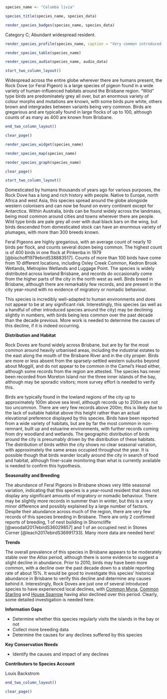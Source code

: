 ```r
species_name <- "Columba livia"
```

```r
species_title(species_name, species_data)
```

```r
render_species_badges(species_name, species_data)
```

Category C; Abundant widespread resident.

```r
render_species_profile(species_name, caption = "Very common introduced species of built-up habitats around the city. Possibly experiencing a slight decline but no clear trend as yet. Not of conservation concern.")
```

```r
render_species_table(species_name)
```

```r
render_species_audio(species_name, audio_data)
```

```r
start_two_column_layout()
```

Widespread across the entire globe wherever there are humans present, the Rock Dove (or Feral Pigeon) is a large species of pigeon found in a wide variety of human-influenced habitats around the Brisbane region. "Wild" type birds are predominately grey all over, but an enormous variety of colour morphs and mutations are known, with some birds pure white, others brown and intergrades between variants being very common. Birds are gregarious and are typically found in large flocks of up to 100, although counts of as many as 400 are known from Brisbane.

```r
end_two_column_layout()
```

```r
clear_page()
```

```r
render_species_widget(species_name)
```

```r
render_species_map(species_name)
```

```r
render_species_graph(species_name)
```

```r
clear_page()
```

```r
start_two_column_layout()
```

Domesticated by humans thousands of years ago for various purposes, the Rock Dove has a long and rich history with people. Native to Europe, north Africa and west Asia, this species spread around the globe alongside western colonisers and can now be found on every continent except for Antarctica. Within Australia, birds can be found widely across the landmass, being most common around cities and towns wherever there are people. Wild type birds are pale grey all over with dual black bars on the wing, but birds descended from domesticated stock can have an enormous variety of plumages, with more than 300 breeds known.

Feral Pigeons are highly gregarious, with an average count of nearly 10 birds per flock, and counts several dozen being common. The highest count is of 400 birds in one flock at Pinkenba in 1979 [@bischoff1979ebirdS38883517]. Counts of more than 100 birds have come from 10 different locations, including Oxley Creek Common, Kedron Brook Wetlands, Metroplex Wetlands and Luggage Point. The species is widely distributed across lowland Brisbane, and records do occasionally come from the higher parts of the city in the north west as well. Birds breed in Brisbane, although there are remarkably few records, and are present in the city year-round with no evidence of migratory or nomadic behaviour.

This species is incredibly well-adapted to human environments and does not appear to be at any significant risk. Interestingly, this species (as well as a handful of other introduced species around the city) may be declining slightly in numbers, with birds being less common over the past decade than the decade previous. More work is needed to determine the causes of this decline, if it is indeed occurring.

**Distribution and Habitat**

Rock Doves are found widely across Brisbane, but are by far the most common around heavily urbanised areas, including the industrial estates to the east along the mouth of the Brisbane River and in the city proper. Birds are more or less absent from the sparsely-settled western suburbs beyond about Moggill, and do not appear to be common in the Camel's Head either, although some records from the region are attested. The species has never been recorded from Moreton Island nor the three inner islands of the bay, although may be sporadic visitors; more survey effort is needed to verify this.

Birds are typically found in the lowland regions of the city up to approximately 100m above sea level, although records up to 200m are not too uncommon. There are very few records above 200m; this is likely due to the lack of suitable habitat above this height rather than an actual elevational preference displayed by this species. Birds have been reported from a wide variety of habitats, but are by far the most common in non-remnant, built up and estuarine environments, with further records coming from dry woodland and wetlands. The geographic distribution of birds around the city is presumably driven by the distribution of these habitats. The distribution of birds within the city shows no clear seasonal variation, with approximately the same areas occupied throughout the year. It is possible though that birds wander locally around the city in search of food and habitat, although finer-scale monitoring than what is currently available is needed to confirm this hypothesis.

**Seasonality and Breeding**

The abundance of Feral Pigeons in Brisbane shows very little seasonal variation, indicating that this species is a year-round resident that does not display any significant amounts of migratory or nomadic behaviour. There may be slightly more records in summer than in winter, but this is a very minor difference and possibly explained by a large number of factors. Despite their abundance across much of the region, there are very few records of this species breeding in Brisbane. There are only 2 confirmed reports of breeding, 1 of nest building in Shorncliffe [@woodall2017ebirdS36029857] and 1 of an occupied nest in Stones Corner [@leach2017ebirdS36991733]. Many more data are needed here!

**Trends**

The overall prevalence of this species in Brisbane appears to be moderately stable over the _Atlas_ period, although there is some evidence to suggest a slight decline in abundance. Prior to 2010, birds may have been more common, with a decline over the past decade down to a stable reporting rate of about 15%. It would be good to investigate this species' historical abundance in Brisbane to verify this decline and determine any causes behind it. Interestingly, Rock Doves are just one of several introduced species to have experienced local declines, with [Common Myna](#common-myna-acridotheres-tristis), [Common Starling](#common-starling-sturnus-vulgaris) and [House Sparrow](#house-sparrow-passer-domesticus) having also declined over this period. Clearly, some detailed investigation is needed here.

**Information Gaps**

- Determine whether this species regularly visits the islands in the bay or not
- Collect more breeding data
- Determine the causes for any declines suffered by this species

**Key Conservation Needs**

- Identify the causes and impact of any declines

**Contributors to Species Account**

Louis Backstrom


```r
end_two_column_layout()
```

```r
clear_page()
```
